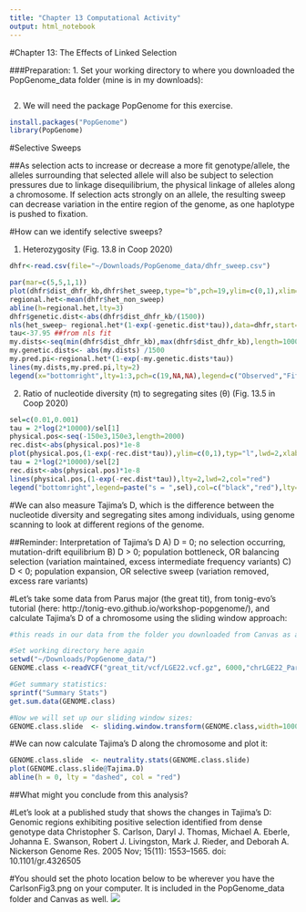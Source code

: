 ```yaml
---
title: "Chapter 13 Computational Activity"
output: html_notebook
---
```


#Chapter 13: The Effects of Linked Selection

###Preparation:
1. Set your working directory to where you downloaded the PopGenome_data folder (mine is in my downloads): 
```r

```

2. We will need the package PopGenome for this exercise.
```r
install.packages("PopGenome")
library(PopGenome)
```

#Selective Sweeps

##As selection acts to increase or decrease a more fit genotype/allele, the alleles surrounding that selected allele will also be subject to selection pressures due to linkage disequilibrium, the physical linkage of alleles along a chromosome. If selection acts strongly on an allele, the resulting sweep can decrease variation in the entire region of the genome, as one haplotype is pushed to fixation.

#How can we identify selective sweeps?

1. Heterozygosity (Fig. 13.8 in Coop 2020)
```r
dhfr<-read.csv(file="~/Downloads/PopGenome_data/dhfr_sweep.csv")

par(mar=c(5,5,1,1))
plot(dhfr$dist_dhfr_kb,dhfr$het_sweep,type="b",pch=19,ylim=c(0,1),xlim=c(-200,200),cex.axis=1.2,cex.lab=1.4,xlab="Distance from dhfr (kb)",ylab="Heterozygosity (He)")
regional.het<-mean(dhfr$het_non_sweep)
abline(h=regional.het,lty=3)
dhfr$genetic.dist<-abs(dhfr$dist_dhfr_kb/(1500))
nls(het_sweep~ regional.het*(1-exp(-genetic.dist*tau)),data=dhfr,start=list(tau=10))
tau<-37.95 ##from nls fit
my.dists<-seq(min(dhfr$dist_dhfr_kb),max(dhfr$dist_dhfr_kb),length=1000)
my.genetic.dists<- abs(my.dists) /1500
my.pred.pi<-regional.het*(1-exp(-my.genetic.dists*tau))
lines(my.dists,my.pred.pi,lty=2)
legend(x="bottomright",lty=1:3,pch=c(19,NA,NA),legend=c("Observed","Fitted sweep","background levels"),cex=1.0)
```



2. Ratio of nucleotide diversity (π) to segregating sites (θ) (Fig. 13.5 in Coop 2020)
```r
sel=c(0.01,0.001)
tau = 2*log(2*10000)/sel[1]
physical.pos<-seq(-150e3,150e3,length=2000)
rec.dist<-abs(physical.pos)*1e-8
plot(physical.pos,(1-exp(-rec.dist*tau)),ylim=c(0,1),typ="l",lwd=2,xlab="Physical Position",ylab=expression(pi/theta),cex.axis=1.5,cex.lab=1.3)
tau = 2*log(2*10000)/sel[2]
rec.dist<-abs(physical.pos)*1e-8
lines(physical.pos,(1-exp(-rec.dist*tau)),lty=2,lwd=2,col="red")
legend("bottomright",legend=paste("s = ",sel),col=c("black","red"),lty=c(1,2),lwd=1.5,cex=1.0)
```

#We can also measure Tajima's D, which is the difference between the nucleotide diversity and segregating sites among individuals, using genome scanning to look at different regions of the genome.

##Reminder: Interpretation of Tajima's D
A) D = 0; no selection occurring, mutation-drift equilibrium
B) D > 0; population bottleneck, OR balancing selection (variation maintained, excess intermediate frequency variants)
C) D < 0; population expansion, OR selective sweep (variation removed, excess rare variants)

#Let's take some data from Parus major (the great tit), from tonig-evo's tutorial (here: http://tonig-evo.github.io/workshop-popgenome/), and calculate Tajima's D of a chromosome using the sliding window approach:

```r
#this reads in our data from the folder you downloaded from Canvas as a vcf file. These files commonly contain variant calls, like SNPs

#Set working directory here again
setwd("~/Downloads/PopGenome_data/")
GENOME.class <-readVCF("great_tit/vcf/LGE22.vcf.gz", 6000,"chrLGE22_Parus_Major_build_1.0.2",1,773534)

#Get summary statistics:
sprintf("Summary Stats")
get.sum.data(GENOME.class)

#Now we will set up our sliding window sizes:
GENOME.class.slide  <- sliding.window.transform(GENOME.class,width=100000, jump=10000,type=2,whole.data=TRUE) #type 1 is based on SNP counts, type 2 is based on nucleotide counts
```
#We can now calculate Tajima's D along the chromosome and plot it:
```r
GENOME.class.slide  <- neutrality.stats(GENOME.class.slide)
plot(GENOME.class.slide@Tajima.D)
abline(h = 0, lty = "dashed", col = "red")
```
##What might you conclude from this analysis?

#Let's look at a published study that shows the changes in Tajima's D:
Genomic regions exhibiting positive selection identified from dense genotype data
Christopher S. Carlson, Daryl J. Thomas, Michael A. Eberle, Johanna E. Swanson, Robert J. Livingston, Mark J. Rieder, and Deborah A. Nickerson
Genome Res. 2005 Nov; 15(11): 1553–1565.
doi: 10.1101/gr.4326505

#You should set the photo location below to be wherever you have the CarlsonFig3.png on your computer. It is included in the PopGenome_data folder and Canvas as well.
![](/Users/jessicajudson/Desktop/CarlsonFig3.png)
